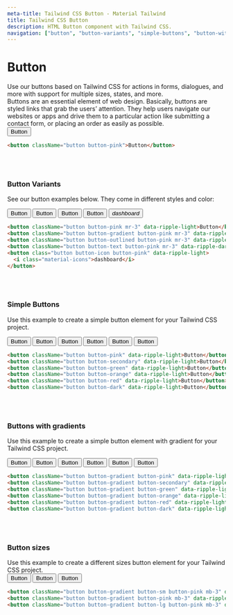 ```yaml
---
meta-title: Tailwind CSS Button - Material Tailwind
title: Tailwind CSS Button
description: HTML Button component with Tailwind CSS.
navigation: ["button", "button-variants", "simple-buttons", "button-with-gradient", "button-sizes"]
---
```


# Button

Use our buttons based on Tailwind CSS for actions in forms, dialogues, and more with support for multiple sizes, states, and more.
<br/>
Buttons are an essential element of web design. Basically, buttons are styled links that grab the users’ attention. They help users navigate our websites or apps and drive them to a particular action like submitting a contact form, or placing an order as easily as possible.
<br/>
<ComponentCard id="button">
  <button className="button button-pink" data-ripple-light>Button</button>
</ComponentCard>

```html showLineNumbers
<button className="button button-pink">Button</button>
```
<br/>
<br/>

### Button Variants

See our button examples below. They come in different styles and color:
<br/>
<ComponentCard id="button-variants">
<div className="flex">
  <button className="button button-pink mr-3" data-ripple-light>Button</button>
  <button className="button button-gradient button-pink mr-3" data-ripple-light>Button</button>
  <button className="button button-outlined button-pink mr-3" data-ripple-dark>Button</button>
  <button className="button button-text button-pink mr-3" data-ripple-dark>Button</button>
  <button class="button button-icon button-pink" data-ripple-light><i class="material-icons">dashboard</i></button>
</div>
</ComponentCard>

```html showLineNumbers
<button className="button button-pink mr-3" data-ripple-light>Button</button>
<button className="button button-gradient button-pink mr-3" data-ripple-light>Button</button>
<button className="button button-outlined button-pink mr-3" data-ripple-dark>Button</button>
<button className="button button-text button-pink mr-3" data-ripple-dark>Button</button>
<button class="button button-icon button-pink" data-ripple-light>
  <i class="material-icons">dashboard</i>
</button>
```
<br/>
<br/>

### Simple Buttons

Use this example to create a simple button element for your Tailwind CSS project.
<br/>
<ComponentCard id="simple-buttons">
<div className="flex">
  <button className="button button-pink mr-3" data-ripple-light>Button</button>
  <button className="button button-secondary mr-3" data-ripple-light>Button</button>
  <button className="button button-green mr-3" data-ripple-light>Button</button>
  <button className="button button-orange mr-3" data-ripple-light>Button</button>
  <button className="button button-red mr-3" data-ripple-light>Button</button>
  <button className="button button-dark mr-3" data-ripple-light>Button</button>
</div>
</ComponentCard>

```html showLineNumbers
<button className="button button-pink" data-ripple-light>Button</button>
<button className="button button-secondary" data-ripple-light>Button</button>
<button className="button button-green" data-ripple-light>Button</button>
<button className="button button-orange" data-ripple-light>Button</button>
<button className="button button-red" data-ripple-light>Button</button>
<button className="button button-dark" data-ripple-light>Button</button>
```
<br/>
<br/>

### Buttons with gradients

Use this example to create a simple button element with gradient for your Tailwind CSS project.
<br/>
<ComponentCard id="buttons-with-gradient">
<div className="flex">
  <button className="button button-gradient button-pink mr-3" data-ripple-light>Button</button>
  <button className="button button-gradient button-secondary mr-3" data-ripple-light>Button</button>
  <button className="button button-gradient button-green mr-3" data-ripple-light>Button</button>
  <button className="button button-gradient button-orange mr-3" data-ripple-light>Button</button>
  <button className="button button-gradient button-red mr-3" data-ripple-light>Button</button>
  <button className="button button-gradient button-dark mr-3" data-ripple-light>Button</button>
</div>
</ComponentCard>

```html showLineNumbers
<button className="button button-gradient button-pink" data-ripple-light>Button</button>
<button className="button button-gradient button-secondary" data-ripple-light>Button</button>
<button className="button button-gradient button-green" data-ripple-light>Button</button>
<button className="button button-gradient button-orange" data-ripple-light>Button</button>
<button className="button button-gradient button-red" data-ripple-light>Button</button>
<button className="button button-gradient button-dark" data-ripple-light>Button</button>
```
<br/>
<br/>


### Button sizes

Use this example to create a different sizes button element for your Tailwind CSS project.
<br/>
<ComponentCard id="buttons-with-gradient">
<button className="button button-gradient button-sm button-pink mb-3" data-ripple-light>Button</button>
<button className="button button-gradient button-pink mb-3" data-ripple-light>Button</button>
<button className="button button-gradient button-lg button-pink mb-3" data-ripple-light>Button</button>
</ComponentCard>

```html showLineNumbers
<button className="button button-gradient button-sm button-pink mb-3" data-ripple-light>Button</button>
<button className="button button-gradient button-pink mb-3" data-ripple-light>Button</button>
<button className="button button-gradient button-lg button-pink mb-3" data-ripple-light>Button</button>
```